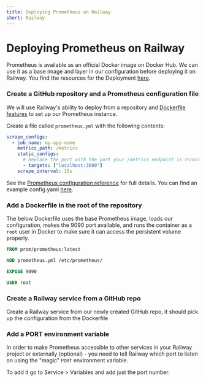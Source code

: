 ```yaml
---
title: Deploying Prometheus on Railway
short: Railway
---
```



# Deploying Prometheus on Railway

Prometheus is available as an official Docker image on Docker Hub. We can use it as a base image and layer in our configuration before deploying it on Railway.
You find the resources for the Deployment [here](https://github.com/autometrics-dev/autometrics-shared/tree/main/deployment-guides-resources/prometheus).

<Steps>

### Create a GitHub repository and a Prometheus configuration file
We will use Railway's ability to deploy from a repository and [Dockerfile features](https://docs.railway.app/deploy/dockerfiles) to set up our Prometheus instance.

Create a file called `prometheus.yml` with the following contents:

```yaml {filename="prometheus.yml"} showLineNumbers
scrape_configs:
  - job_name: my-app-name
    metrics_path: /metrics
    static_configs:
      # Replace the port with the port your /metrics endpoint is running on
      - targets: ["localhost:3000"]
    scrape_interval: 15s
```

See the [Prometheus configuration reference](https://prometheus.io/docs/prometheus/latest/configuration/configuration/) for full details.
You can find an example config.yaml [here](https://github.com/autometrics-dev/autometrics-shared/blob/main/deployment-guides-resources/prometheus/prometheus.yml).


### Add a Dockerfile in the root of the repository

The below Dockerfile uses the base Prometheus image, loads our configuration, makes the 9090 port available, and runs the container as a `root` user in Docker to make sure it can access the persistent volume properly.

```Dockerfile
FROM prom/prometheus:latest

ADD prometheus.yml /etc/prometheus/

EXPOSE 9090

USER root
```

### Create a Railway service from a GitHub repo

Create a Railway service from our newly created GitHub repo, it should pick up the configuration from the Dockerfile 

### Add a PORT environment variable

In order to make Prometheus accessible to other services in your Railway project or externally (optional) - you need to tell Railway which port to listen on using the "magic" `PORT` environment variable.

To add it go to Service > Variables and add just the port number.

</Steps>

